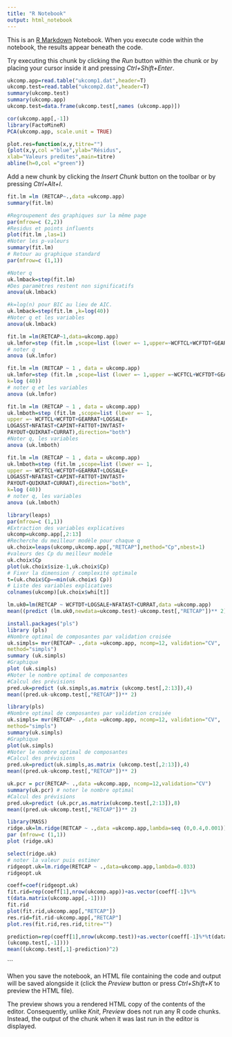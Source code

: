 ```yaml
---
title: "R Notebook"
output: html_notebook
---
```


This is an [R Markdown](http://rmarkdown.rstudio.com) Notebook. When you execute code within the notebook, the results appear beneath the code. 

Try executing this chunk by clicking the *Run* button within the chunk or by placing your cursor inside it and pressing *Ctrl+Shift+Enter*. 

```r
ukcomp.app=read.table("ukcomp1.dat",header=T)
ukcomp.test=read.table("ukcomp2.dat",header=T)
summary(ukcomp.test)
summary(ukcomp.app)
ukcomp.test=data.frame(ukcomp.test[,names (ukcomp.app)]) 
```
```r
cor(ukcomp.app[,-1])
library(FactoMineR)
PCA(ukcomp.app, scale.unit = TRUE)
```
```r
plot.res=function(x,y,titre="")
{plot(x,y,col ="blue",ylab="Résidus",
xlab="Valeurs predites",main=titre)
abline(h=0,col ="green")}
```
Add a new chunk by clicking the *Insert Chunk* button on the toolbar or by pressing *Ctrl+Alt+I*.
```r
fit.lm =lm (RETCAP~.,data =ukcomp.app)
summary(fit.lm)
```
```r
#Regroupement des graphiques sur la même page
par(mfrow=c (2,2))
#Residus et points influents
plot(fit.lm ,las=1)
#Noter les p-valeurs
summary(fit.lm) 
# Retour au graphique standard
par(mfrow=c (1,1))
```
```r
#Noter q
uk.lmback=step(fit.lm)
#Des paramètres restent non significatifs
anova(uk.lmback)
```
```r
#k=log(n) pour BIC au lieu de AIC.
uk.lmback=step(fit.lm ,k=log(40))
#Noter q et les variables
anova(uk.lmback)
```
```r
fit.lm =lm(RETCAP~1,data=ukcomp.app)
uk.lmfor=step (fit.lm ,scope=list (lower =~ 1,upper=~WCFTCL+WCFTDT+GEARRAT+LOGSALE+LOGASST+NFATAST+CAPINT+FATTOT+INVTAST+PAYOUT+QUIKRAT+CURRAT),direction="forward")
# noter q
anova (uk.lmfor) 
```
```r
fit.lm =lm (RETCAP ~ 1 , data = ukcomp.app)
uk.lmfor=step (fit.lm ,scope=list (lower =~ 1,upper =~WCFTCL+WCFTDT+GEARRAT+LOGSALE+LOGASST+NFATAST+CAPINT+FATTOT+INVTAST+PAYOUT+QUIKRAT+CURRAT),direction="forward",
k=log (40))
# noter q et les variables
anova (uk.lmfor) 
```
```r
fit.lm =lm (RETCAP ~ 1 , data = ukcomp.app)
uk.lmboth=step (fit.lm ,scope=list (lower =~ 1,
upper =~ WCFTCL+WCFTDT+GEARRAT+LOGSALE+
LOGASST+NFATAST+CAPINT+FATTOT+INVTAST+
PAYOUT+QUIKRAT+CURRAT),direction="both")
#Noter q, les variables
anova (uk.lmboth)
```
```r
fit.lm =lm (RETCAP ~ 1 , data = ukcomp.app)
uk.lmboth=step (fit.lm ,scope=list (lower =~ 1,
upper =~ WCFTCL+WCFTDT+GEARRAT+LOGSALE+
LOGASST+NFATAST+CAPINT+FATTOT+INVTAST+
PAYOUT+QUIKRAT+CURRAT),direction="both",
k=log (40))
# noter q, les variables
anova (uk.lmboth)
```
```r
library(leaps)
par(mfrow=c (1,1))
#Extraction des variables explicatives
ukcomp=ukcomp.app[,2:13]
#Recherche du meilleur modèle pour chaque q
uk.choix=leaps(ukcomp,ukcomp.app[,"RETCAP"],method="Cp",nbest=1)
#valeurs des Cp du meilleur modèle
uk.choix$Cp
plot(uk.choix$size-1,uk.choix$Cp)
# Fixer la dimension / complexité optimale
t=(uk.choix$Cp==min(uk.choix$ Cp))
# Liste des variables explicatives
colnames(ukcomp)[uk.choix$whi[t]]
```
```r
lm.uk0=lm(RETCAP ~ WCFTDT+LOGSALE+NFATAST+CURRAT,data =ukcomp.app)
mean((predict (lm.uk0,newdata=ukcomp.test)-ukcomp.test[,"RETCAP"])** 2)
```
```r
install.packages("pls")
library (pls)
#Nombre optimal de composantes par validation croisée
uk.simpls= mvr(RETCAP~ .,data =ukcomp.app, ncomp=12, validation="CV",
method="simpls")
summary (uk.simpls)
#Graphique
plot (uk.simpls)
#Noter le nombre optimal de composantes
#Calcul des prévisions
pred.uk=predict (uk.simpls,as.matrix (ukcomp.test[,2:13]),4)
mean((pred.uk-ukcomp.test[,"RETCAP"])** 2)
```
```r
library(pls)
#Nombre optimal de composantes par validation croisée
uk.simpls= mvr(RETCAP~ .,data =ukcomp.app, ncomp=12, validation="CV",
method="simpls")
summary(uk.simpls)
#Graphique
plot(uk.simpls)
#Noter le nombre optimal de composantes
#Calcul des prévisions
pred.uk=predict(uk.simpls,as.matrix (ukcomp.test[,2:13]),4)
mean((pred.uk-ukcomp.test[,"RETCAP"])** 2)
```
```r
uk.pcr = pcr(RETCAP~ .,data =ukcomp.app, ncomp=12,validation="CV")
summary(uk.pcr) # noter le nombre optimal
#Calcul des prévisions
pred.uk=predict (uk.pcr,as.matrix(ukcomp.test[,2:13]),8)
mean((pred.uk-ukcomp.test[,"RETCAP"])** 2)
```
```r
library(MASS)
ridge.uk=lm.ridge(RETCAP ~ .,data =ukcomp.app,lambda=seq (0,0.4,0.001))
par (mfrow=c (1,1))
plot (ridge.uk)
```
```r
select(ridge.uk)
# noter la valeur puis estimer
ridgeopt.uk=lm.ridge(RETCAP ~ .,data=ukcomp.app,lambda=0.033)
ridgeopt.uk
```
```r
coeff=coef(ridgeopt.uk)
fit.rid=rep(coeff[1],nrow(ukcomp.app))+as.vector(coeff[-1]%*%
t(data.matrix(ukcomp.app[,-1])))
fit.rid
plot(fit.rid,ukcomp.app[,"RETCAP"])
res.rid=fit.rid-ukcomp.app[,"RETCAP"]
plot.res(fit.rid,res.rid,titre="")

prediction=rep(coeff[1],nrow(ukcomp.test))+as.vector(coeff[-1]%*%t(data.matrix
(ukcomp.test[,-1])))
mean((ukcomp.test[,1]-prediction)^2)
```

```

When you save the notebook, an HTML file containing the code and output will be saved alongside it (click the *Preview* button or press *Ctrl+Shift+K* to preview the HTML file).

The preview shows you a rendered HTML copy of the contents of the editor. Consequently, unlike *Knit*, *Preview* does not run any R code chunks. Instead, the output of the chunk when it was last run in the editor is displayed.
